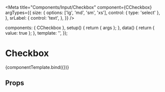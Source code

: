 
<Meta
  title="Components/Input/Checkbox"
  component={CCheckbox}
  argTypes={{
    size: {
      options: ['lg', 'md', 'sm', 'xs'],
      control: { type: 'select' },
    },
    srLabel: {
      control: 'text',
    },
  }}
/>

<!--- Component template -->

  components: { CCheckbox },
  setup() {
    return { args };
  },
  data() {
    return { value: true };
  },
  template: '<CCheckbox v-bind="args" v-model="value"></CCheckbox>',
});

<!--- Component documentation -->

# Checkbox

<Canvas withSource="open">
  <Story
    name="Overview"
    args={{
      id: 'checktest',
      size: 'md',
      srLabel: 'Checkbox',
      onChange: undefined,
      disabled: false,
    }}
  >
    {componentTemplate.bind({})}
  </Story>
</Canvas>

## Props

<ArgsTable story="Overview" />
